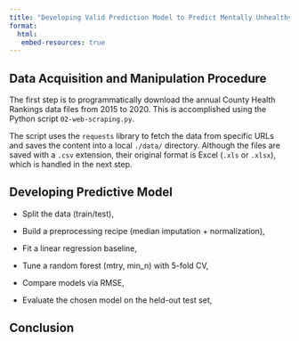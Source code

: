 ```yaml
---
title: "Developing Valid Prediction Model to Predict Mentally Unhealthy Days"
format: 
  html:
   embed-resources: true
---
```


## Data Acquisition and Manipulation Procedure

The first step is to programmatically download the annual County Health Rankings data files from 2015 to 2020. This is accomplished using the Python script `02-web-scraping.py`.

The script uses the `requests` library to fetch the data from specific URLs and saves the content into a local `./data/` directory. Although the files are saved with a `.csv` extension, their original format is Excel (`.xls` or `.xlsx`), which is handled in the next step.

## Developing Predictive Model


* Split the data (train/test),

* Build a preprocessing recipe (median imputation + normalization),

* Fit a linear regression baseline,

* Tune a random forest (mtry, min_n) with 5-fold CV,

* Compare models via RMSE,

* Evaluate the chosen model on the held-out test set,


## Conclusion

